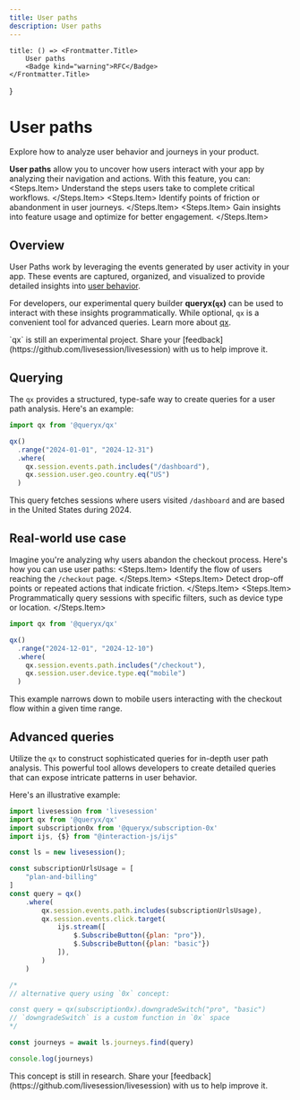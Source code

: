 ```yaml
---
title: User paths
description: User paths
---
```


    title: () => <Frontmatter.Title>
        User paths
        <Badge kind="warning">RFC</Badge>
    </Frontmatter.Title>
}

# User paths
<Subtitle>
    Explore how to analyze user behavior and journeys in your product.
</Subtitle>

**User paths** allow you to uncover how users interact with your app by analyzing their navigation and actions. With this feature, you can:
<Steps>
    <Steps.Item>
        Understand the steps users take to complete critical workflows.
    </Steps.Item>
    <Steps.Item>
        Identify points of friction or abandonment in user journeys.
    </Steps.Item>
    <Steps.Item>
        Gain insights into feature usage and optimize for better engagement.
    </Steps.Item>
</Steps>

## Overview
User Paths work by leveraging the events generated by user activity in your app. These events are captured, organized, and visualized to provide detailed insights into [user behavior](https://livesession.io/features).

For developers, our experimental query builder **queryx(`qx`)** can be used to interact with these insights programmatically. While optional, `qx` is a convenient tool for advanced queries. Learn more about [qx](https://github.com/livesession/qx).

<Callout>
    `qx` is still an experimental project. Share your [feedback](https://github.com/livesession/livesession) with us to help improve it.
</Callout>

## Querying
The `qx`  provides a structured, type-safe way to create queries for a user path analysis. Here's an example:

```js Query /dashboard path within US in some range
import qx from '@queryx/qx'

qx()
  .range("2024-01-01", "2024-12-31")
  .where(
    qx.session.events.path.includes("/dashboard"),
    qx.session.user.geo.country.eq("US")
  )
```

This query fetches sessions where users visited `/dashboard` and are based in the United States during 2024.

## Real-world use case
Imagine you're analyzing why users abandon the checkout process. Here's how you can use user paths:
<Steps>
    <Steps.Item>
        Identify the flow of users reaching the `/checkout` page.
    </Steps.Item>
    <Steps.Item>
        Detect drop-off points or repeated actions that indicate friction.
    </Steps.Item>
    <Steps.Item>
        Programmatically query sessions with specific filters, such as device type or location.
    </Steps.Item>
</Steps>

```javascript Query mobile checkout
import qx from '@queryx/qx'

qx()
  .range("2024-12-01", "2024-12-10")
  .where(
    qx.session.events.path.includes("/checkout"),
    qx.session.user.device.type.eq("mobile")
  )
```

This example narrows down to mobile users interacting with the checkout flow within a given time range.

## Advanced queries
Utilize the `qx` to construct sophisticated queries for in-depth user path analysis.
This powerful tool allows developers to create detailed queries that can expose intricate patterns in user behavior. 

Here's an illustrative example:

```js Query subscription journey
import livesession from 'livesession'
import qx from '@queryx/qx'
import subscription0x from '@queryx/subscription-0x'
import ijs, {$} from "@interaction-js/ijs"

const ls = new livesession();

const subscriptionUrlsUsage = [
    "plan-and-billing"
]
const query = qx()
    .where(
        qx.session.events.path.includes(subscriptionUrlsUsage),
        qx.session.events.click.target(
            ijs.stream([
                $.SubscribeButton({plan: "pro"}),
                $.SubscribeButton({plan: "basic"})
            ]),
        )
    )

/*
// alternative query using `0x` concept:

const query = qx(subscription0x).downgradeSwitch("pro", "basic")
// `downgradeSwitch` is a custom function in `0x` space
*/

const journeys = await ls.journeys.find(query)

console.log(journeys)
```

<Callout>
    This concept is still in research. Share your [feedback](https://github.com/livesession/livesession) with us to help improve it.
</Callout>

